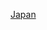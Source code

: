 {{Year by category
|m=2
|c=0
|d=1
|y=5
|cat=日本動力運動
|subcat=2015年日本體育
|parent=各年份日本動力運動
|sortkey=動力運動
}}
{{Cat main|日本動力運動}}

[[Category:2015年動力運動|Japan]]